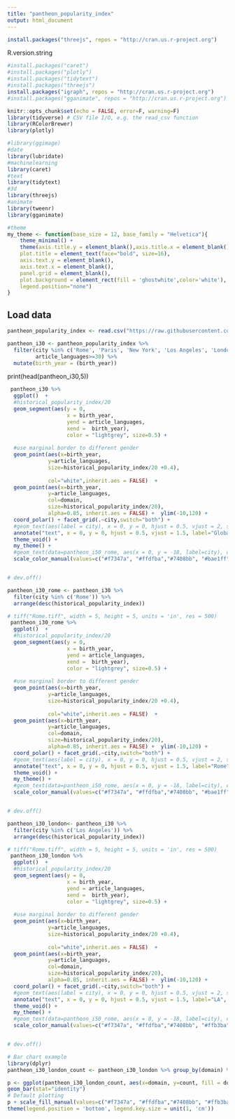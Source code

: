 ```yaml
---
title: "pantheon_popularity_index"
output: html_document
---
```



```r
install.packages("threejs", repos = "http://cran.us.r-project.org")
```
R.version.string
```r
#install.packages("caret")
#install.packages("plotly")
#install.packages("tidytext")
#install.packages("threejs")
install.packages("igraph", repos = "http://cran.us.r-project.org")
#install.packages("gganimate", repos = "http://cran.us.r-project.org")
```
```r
knitr::opts_chunk$set(echo = FALSE, error=F, warning=F)
library(tidyverse) # CSV file I/O, e.g. the read_csv function
library(RColorBrewer)
library(plotly)

#library(ggimage)
#date
library(lubridate)
#machinelearning
library(caret)
#text
library(tidytext)
#3d
library(threejs)
#animate
library(tweenr)
library(gganimate)

```

```r

#theme
my_theme <- function(base_size = 12, base_family = "Helvetica"){
    theme_minimal() +
    theme(axis.title.y = element_blank(),axis.title.x = element_blank(),
    plot.title = element_text(face="bold", size=16),
    axis.text.y = element_blank(),
    axis.text.x = element_blank(),
    panel.grid = element_blank(),
    plot.background = element_rect(fill = 'ghostwhite',color='white'),
    legend.position="none")
}
```
## Load data

```r
pantheon_popularity_index <- read.csv("https://raw.githubusercontent.com/Rachelios/A-cup-of-tea-and-a-good-book/master/pantheon_popularity/pantheon_database.csv", stringsAsFactors=FALSE)

pantheon_i30 <- pantheon_popularity_index %>%
  filter(city %in% c('Rome', 'Paris', 'New York', 'Los Angeles', 'London', 'Tokyo'),
         article_languages>=30) %>%
  mutate(birth_year = (birth_year))
```
print(head(pantheon_i30,5))


```r

 pantheon_i30 %>%
  ggplot()  +
  #historical_popularity_index/20
  geom_segment(aes(y = 0, 
                   x = birth_year, 
                   yend = article_languages, 
                   xend =  birth_year),
                   color = "lightgrey", size=0.5) +
  
  #use marginal border to different gender
  geom_point(aes(x=birth_year, 
             y=article_languages, 
             size=historical_popularity_index/20 +0.4),
            
             col="white",inherit.aes = FALSE)  +             
  geom_point(aes(x=birth_year, 
             y=article_languages, 
             col=domain, 
             size=historical_popularity_index/20),
             alpha=0.85, inherit.aes = FALSE) +  ylim(-10,120) + 
  coord_polar() + facet_grid(.~city,switch="both") + 
  #geom_text(aes(label = city), x = 0, y = 0, hjust = 0.5, vjust = 2, size=4.5, fontface = "plain",family = "Poppins") +
  annotate("text", x = 0, y = 0, hjust = 0.5, vjust = 1.5, label="Global", size=6, fontface = "plain",family = "Cinzel",inherit.aes = FALSE) +
  theme_void() + 
  my_theme() +
  #geom_text(data=pantheon_i50_rome, aes(x = 0, y = -18, label=city), colour = "black", alpha=0.8, size=4, fontface="bold", inherit.aes = FALSE) +
  scale_color_manual(values=c("#f7347a", "#ffdfba","#7408bb", "#bae1ff", "#800000", "#ffb3ba","#ffa500"))


# dev.off()  
  ```


```r
pantheon_i30_rome <- pantheon_i30 %>%
  filter(city %in% c('Rome')) %>%
  arrange(desc(historical_popularity_index)) 

# tiff("Rome.tiff", width = 5, height = 5, units = 'in', res = 500)
 pantheon_i30_rome %>%
  ggplot()  +
  #historical_popularity_index/20
  geom_segment(aes(y = 0, 
                   x = birth_year, 
                   yend = article_languages, 
                   xend =  birth_year),
                   color = "lightgrey", size=0.5) +
  
  #use marginal border to different gender
  geom_point(aes(x=birth_year, 
             y=article_languages, 
             size=historical_popularity_index/20 +0.4),
            
             col="white",inherit.aes = FALSE)  +             
  geom_point(aes(x=birth_year, 
             y=article_languages, 
             col=domain, 
             size=historical_popularity_index/20),
             alpha=0.85, inherit.aes = FALSE) +  ylim(-10,120) + 
  coord_polar() + facet_grid(.~city,switch="both") + 
  #geom_text(aes(label = city), x = 0, y = 0, hjust = 0.5, vjust = 2, size=4.5, fontface = "plain",family = "Poppins") +
  annotate("text", x = 0, y = 0, hjust = 0.5, vjust = 1.5, label="Rome", size=6, fontface = "plain",family = "Cinzel",inherit.aes = FALSE) +
  theme_void() + 
  my_theme() +
  #geom_text(data=pantheon_i50_rome, aes(x = 0, y = -18, label=city), colour = "black", alpha=0.8, size=4, fontface="bold", inherit.aes = FALSE) +
  scale_color_manual(values=c("#f7347a", "#ffdfba","#7408bb", "#bae1ff", "#800000", "#ffb3ba","#ffa500"))


# dev.off()  
```



```r
pantheon_i30_london<- pantheon_i30 %>%
  filter(city %in% c('Los Angeles')) %>%
  arrange(desc(historical_popularity_index)) 

# tiff("Rome.tiff", width = 5, height = 5, units = 'in', res = 500)
 pantheon_i30_london %>%
  ggplot()  +
  #historical_popularity_index/20
  geom_segment(aes(y = 0, 
                   x = birth_year, 
                   yend = article_languages, 
                   xend =  birth_year),
                   color = "lightgrey", size=0.5) +
  
  #use marginal border to different gender
  geom_point(aes(x=birth_year, 
             y=article_languages, 
             size=historical_popularity_index/20 +0.4),
            
             col="white",inherit.aes = FALSE)  +             
  geom_point(aes(x=birth_year, 
             y=article_languages, 
             col=domain, 
             size=historical_popularity_index/20),
             alpha=0.85, inherit.aes = FALSE) +  ylim(-10,120) + 
  coord_polar() + facet_grid(.~city,switch="both") + 
  #geom_text(aes(label = city), x = 0, y = 0, hjust = 0.5, vjust = 2, size=4.5, fontface = "plain",family = "Poppins") +
  annotate("text", x = 0, y = 0, hjust = 0.5, vjust = 1.5, label="LA", size=6, fontface = "plain",family = "Cinzel",inherit.aes = FALSE) +
  theme_void() + 
  my_theme() +
  #geom_text(data=pantheon_i50_rome, aes(x = 0, y = -18, label=city), colour = "black", alpha=0.8, size=4, fontface="bold", inherit.aes = FALSE) +
  scale_color_manual(values=c("#f7347a", "#ffdfba","#7408bb", "#ffb3ba", "#800000", "#baffc9","#ffa500", "#3b5998"))


# dev.off()  
  ```   
  ```r
# Bar chart example
library(dplyr)
pantheon_i30_london_count <- pantheon_i30_london %>% group_by(domain) %>% summarise(count = n())

p <- ggplot(pantheon_i30_london_count, aes(x=domain, y=count, fill = domain)) +
 geom_bar(stat="identity")
# Default plotting
p + scale_fill_manual(values=c("#f7347a", "#ffdfba","#7408bb", "#ffb3ba", "#800000", "#baffc9","#ffa500", "#3b5998")) +
theme(legend.position = 'bottom', legend.key.size = unit(1, 'cm'))
   ```